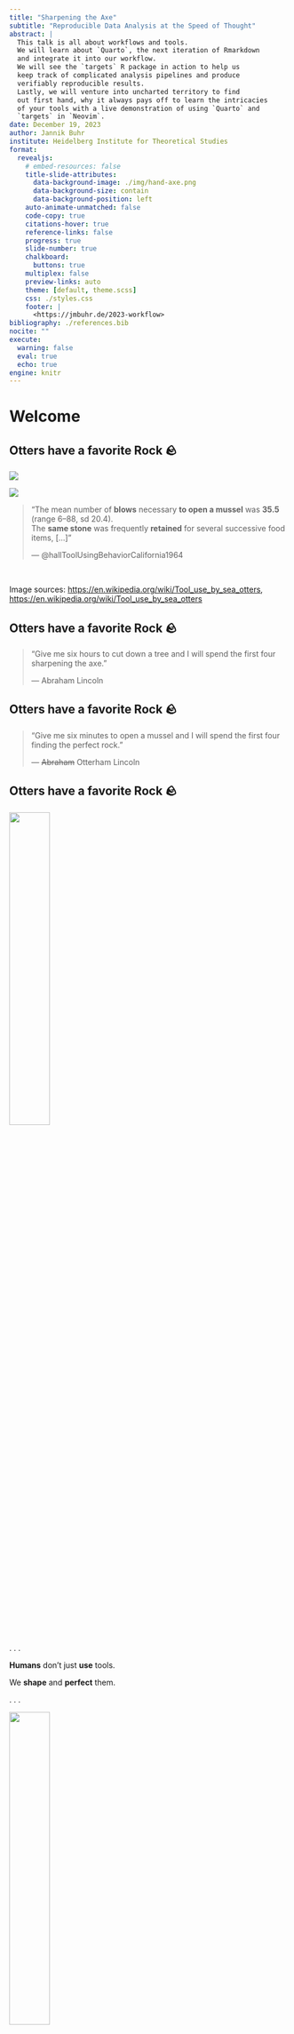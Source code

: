 ```yaml
---
title: "Sharpening the Axe"
subtitle: "Reproducible Data Analysis at the Speed of Thought"
abstract: |
  This talk is all about workflows and tools.
  We will learn about `Quarto`, the next iteration of Rmarkdown
  and integrate it into our workflow.
  We will see the `targets` R package in action to help us
  keep track of complicated analysis pipelines and produce
  verifiably reproducible results.
  Lastly, we will venture into uncharted territory to find
  out first hand, why it always pays off to learn the intricacies
  of your tools with a live demonstration of using `Quarto` and
  `targets` in `Neovim`.
date: December 19, 2023
author: Jannik Buhr
institute: Heidelberg Institute for Theoretical Studies
format:
  revealjs: 
    # embed-resources: false
    title-slide-attributes:
      data-background-image: ./img/hand-axe.png
      data-background-size: contain
      data-background-position: left
    auto-animate-unmatched: false
    code-copy: true
    citations-hover: true
    reference-links: false
    progress: true
    slide-number: true
    chalkboard: 
      buttons: true
    multiplex: false
    preview-links: auto
    theme: [default, theme.scss]
    css: ./styles.css
    footer: |
      <https://jmbuhr.de/2023-workflow>
bibliography: ./references.bib
nocite: ""
execute:
  warning: false
  eval: true
  echo: true
engine: knitr
---
```


# Welcome

<html>
  <script>
  document.head.appendChild(Object.assign(document.createElement("link"), {rel: "icon", href: "data:image/svg+xml,<svg xmlns='http://www.w3.org/2000/svg' viewBox='0 0 100 100'><text y='.9em' font-size='90'>🦦</text></svg>"}))
  </script>
</html>

## Otters have a favorite Rock 🪨

:::: {layout="[1,1]"}
![](./img/otter-hello.png)

:::{#quote}
![](./img/otter-pound.png){#otter-pound}

> "The mean number of **blows** necessary **to open a mussel** was **35.5** (range 6–88, sd 20.4).\
> The **same stone** was frequently **retained** for several successive food items, [...]"
> 
> --- @hallToolUsingBehaviorCalifornia1964
:::
 
::::

:::footer
Image sources: <https://en.wikipedia.org/wiki/Tool_use_by_sea_otters>, <https://en.wikipedia.org/wiki/Tool_use_by_sea_otters>
:::

## Otters have a favorite Rock 🪨

> "Give me six hours to cut down a tree and I will spend the first four sharpening the axe."
> 
> --- Abraham Lincoln

## Otters have a favorite Rock 🪨

> "Give me six minutes to open a mussel and I will spend the first four finding the perfect rock."
> 
> --- ~~Abraham~~ Otterham Lincoln

## Otters have a favorite Rock 🪨


![](./img/pexels-anna-urlapova-2957058.jpg){.fl width=38%}

. . .

:::{#textbox}
**Humans** don't just **use** tools.

We **shape** and **perfect** them.
:::

. . .

![](./img/hand-axe.png){.fr width=38%}


:::footer
Image sources: <https://www.pexels.com/photo/person-holding-a-stone-2957058/>, <https://en.wikipedia.org/wiki/Hand_axe>
:::

## Who am I? 🦦

:::{#jannik .fr}
![](./img/jannik.png)
:::

Hi, I'm Jannik!

Computational Biochemist at\
HITS and Heidelberg University

I use **Quantum Mechanical Simulations** to study how **Collagen** breaks under force

![](./img/helix-wide.png){width=60%}

I love building and teaching tools 🧰

:::profile
- \@jmbuhr
- [](https://github.com/jmbuhr){.bi-github}
- [](https://jmbuhr.de){.bi-house}
- [](https://mastodon.online/@jmbuhr){.bi-mastodon}
- [](https://www.youtube.com/@jmbuhr){.bi-youtube}
- [](https://www.linkedin.com/in/jmbuhr/){.bi-linkedin}
:::

{{< qrcode https://github.com/jmbuhr.de/2023-workflow qr width=124 height=124 colorDark='#1E4287' >}}

## The Tools Today 🧰


::: {.columns}
::: {.column width="30%"}
![](./img/quarto.png){width=100%}

![](./img/targets.png){width=80%}

![](./img/Neovim-logo.svg){width=100%}
:::
::: {.column width="70%"}
### Quarto

<https://quarto.org/>

Next iteration of `Rmarkdown`.

### Targets

<https://docs.ropensci.org/targets/>

R package for reproducible workflows.

### Neovim

<https://neovim.io/>

hyperextensible Vim-based text editor
:::
:::

# Warmup!

## Remember these letters

```r
countdown::countdown(minutes = 0, seconds = 7)
```

[xfwiadcnanvrqybceawgjdczlyhlwoovxxce]{#letters}

## Remember these letters

How many of these letters do you remember?

## Remember these letters

```r
countdown::countdown(minutes = 0, seconds = 7)
```

[The quick brown fox jumps over the lazy dog]{#letters}

## Remember these letters

Do you remember the sentence on the previous slide?

. . .

Of course you do, it's just **one** sentence!

. . .

But it has the **same number of letters** as the random letters.

## The Magic 7 ± 2

[@millerMagicalNumberSeven1956a]

One piece of information is a **chunk**.

. . . 

We can keep **7 chunks** in our **working memory**

. . .

We gain space by combining thoughts and **concepts**

. . .

5 letters → 1 word

. . .

Words → sentence

. . .

Sentences → idea

# Optimize Your Workflow

## Quarto: Structure Thoughts

:::{#tr}
![](./img/quarto.png)
:::

<https://quarto.org/>

An open-source scientific and technical publishing system.

- The successor of `Rmarkdown`, made by the same people
- Keep **thoughts, code and results** close
- Cater to different **output formats**
  - web, pdf, docx, ppt ...
- Fully **reproducible**

## {background-image="./img/rstudio.png" background-size=contain}

##   {background-image="./img/choose.png" background-size=70% background-position=top}

| 
| 
| 
| 

`qmd` files are just plain text!

````
---
title: "quarto demo"
format: 
  html:
    code-fold: true
---

## Air Quality

@fig-airquality further explores the impact of temperature on ozone level.

```{{r}}
#| label: fig-airquality
#| fig-cap: "Temperature and ozone level."

library(ggplot2)

ggplot(airquality, aes(Temp, Ozone)) + 
  geom_point() + 
  geom_smooth(method = "loess"
)
```
````

## Quarto: Structure Thoughts

:::{#tr}
![](./img/quarto.png)
:::

### Why?

- Why did I perform this operation?
  - Read a **detailed explanation** of past-me right next to the code!
- Every journal has different formats
  - Just let quarto **generate** them for you!
- Could you increase the fontsize in all your plots?
  - Sure, just **change** one number and **re-render**!

### FQA:

> "I have a machine learning model that takes 6 hours to calculate. How do I put this in a notebook?"

Well, **don't!**

## Targets: Organize Workflows

:::{#tr}
![](./img/targets.png){width=60%}
:::

<https://docs.ropensci.org/targets/>

Function-oriented Make-like **declarative workflows** for R.

```r
#| echo: false
#| out-width: 90%
targets::tar_visnetwork()
```

Aim for **pure functions** that take **inputs** and produce **outputs**
without side effects.

## NeoVim: Not just for Speed!

![](./img/nvim-clean.png)

## NeoVim: Not just for Speed!

![](./img/nvim-quarto.png)

## NeoVim: Not just for Speed!

**Modal editing** allows us to **communicate** with the editor.

**Complicated operations** become one **chunk**.

**Free up resources** for the important questions.

# Demo

Demo Time!

## Penguins!

![](./img/lter_penguins.png)

::: {.aside}
Artwork by \@allisonhorst
:::


# Take Home Messages

## Take Home Messages

Keyboard shortcuts are for thoughts ⌨️\

Reproducibility and Interactivity can go hand in hand ▶️

. . .

Find your favorite rock 🪨

Sharpen the axe 🪓

# Thank You!

## Thank You!

## References

:::{#refs}
:::
